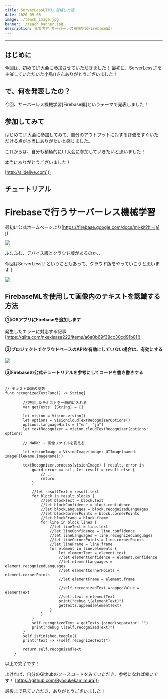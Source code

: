 ```yaml
---
title: ServerLessLT#3に登壇した話
date: 2020-09-08
image: ./teach_image.jpg
banner: ./teach_banner.jpg
description: 発表内容[サーバーレス機械学習Firebase編]
---
```




---

## はじめに

今回は、初めてLT大会に参加させていただきました！
最初に、ServerLessLTを主催していただいた小島()さんありがとうございました！

## で、何を発表したの？

今回、サーバーレス機械学習[Firebase編]というテーマで発表しました！

## 参加してみて

はじめてLT大会に参加してみて、自分のアウトプットに対する評価をすぐいただける点が本当にありがたいと感じました。

これからは、自分も積極的にLT大会に参加していきたいと思いました！

本当にありがとうございました！


[http://slidelive.com]()

## チュートリアル

# Firebaseで行うサーバーレス機械学習

最初に公式ホームページより[https://firebase.google.com/docs/ml-kit?hl=ja]()


![](/homepage.png)

ふむふむ、デバイス版とクラウド版があるのか、、

今回はServerLessLTということもあって、クラウド版をやっていこうと思います！



![](/details.png)



## FirebaseMLを使用して画像内のテキストを認識する方法




#### ①iOSアプリにFirebaseを追加します

発生したエラーに対応する記事
[https://qiita.com/nkekisasa222/items/a6a0b69f38cc30cd91b8]()



#### ②プロジェクトでクラウドベースのAPIを有効にしていない場合は、有効にする
![](/allow_cloud.png)


#### ③Firebaseの公式チュートリアルを参考にしてコードを書き書きする

```

// テキスト認識の関数
func recognizedTextFunc() -> String{

        //取得したテキストを一時的に入れる
        var getTexts: [String] = []

        let vision = Vision.vision()
        let options = VisionCloudTextRecognizerOptions()
        options.languageHints = ["en", "ja"]
        let textRecognizer = vision.cloudTextRecognizer(options: options)

        // MARK: - 画像ファイルを変える

        let visionImage = VisionImage(image: UIImage(named: imageFileName.imageName)!)
        
        textRecognizer.process(visionImage) { result, error in
            guard error == nil, let result = result else {
                // ...
                return
            }
            
            //let resultText = result.text
            for block in result.blocks {
                //let blockText = block.text
                //let blockConfidence = block.confidence
                //let blockLanguages = block.recognizedLanguages
                //let blockCornerPoints = block.cornerPoints
                //let blockFrame = block.frame
                for line in block.lines {
                    //let lineText = line.text
                    //let lineConfidence = line.confidence
                    //let lineLanguages = line.recognizedLanguages
                    //let lineCornerPoints = line.cornerPoints
                    //let lineFrame = line.frame
                    for element in line.elements {
                        let elementText = element.text
                        //let elementConfidence = element.confidence
                        //let elementLanguages = element.recognizedLanguages
                        //let elementCornerPoints = element.cornerPoints
                        //let elementFrame = element.frame
                        
                        //self.recognizedText.wrappedValue = elementText
                        //self.text = elementText
                        print("debug \(elementText)")
                        getTexts.append(elementText)
                    }
                }
            }
            self.recognizedText = getTexts.joined(separator: "")
            print("debug \(self.recognizedText)")
        }
        self.isfinished.toggle()
        print("text -> \(self.recognizedText)")
        
        return self.recognizedText
    }

```


以上で完了です！

よければ、自分のGithubのソースコードをみていただき、参考になれば幸いです！
[https://github.com/Ryosukekamimura]()


最後まで見ていただき、ありがとうございました！